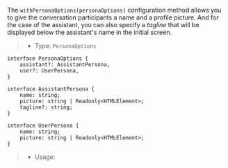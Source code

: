 The `withPersonaOptions(personaOptions)` configuration method allows you to give the conversation participants a name
and a profile picture. And for the case of the assistant, you can also specify a _tagline_ that will be displayed below the
assistant's name in the initial screen.

> * Type: `PersonaOptions`

```tsx
interface PersonaOptions {
    assistant?: AssistantPersona,
    user?: UserPersona,
}

interface AssistantPersona {
    name: string;
    picture: string | Readonly<HTMLElement>;
    tagline?: string;
}

interface UserPersona {
    name: string;
    picture: string | Readonly<HTMLElement>;
}
```

> * Usage:
